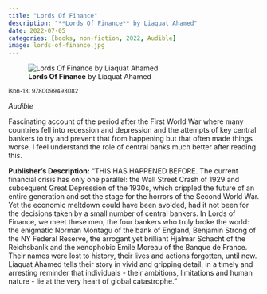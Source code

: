 ```yaml
---
title: "Lords Of Finance"
description: "**Lords Of Finance** by Liaquat Ahamed"
date: 2022-07-05
categories: [books, non-fiction, 2022, Audible]
image: lords-of-finance.jpg
---
```

![**Lords Of Finance** by Liaquat Ahamed](lords-of-finance.jpg){fig-align="left"}

<sup>isbn-13: 9780099493082</sup>

*Audible*

Fascinating account of the period after the First World War where many countries fell into recession and depression and the attempts of key central bankers to try and prevent that from happening but that often made things worse. I feel understand the role of central banks much better after reading this.

**Publisher's Description:**
"THIS HAS HAPPENED BEFORE. The current financial crisis has only one
parallel: the Wall Street Crash of 1929 and subsequent Great Depression of
the 1930s, which crippled the future of an entire generation and set the
stage for the horrors of the Second World War. Yet the economic meltdown
could have been avoided, had it not been for the decisions taken by a small
number of central bankers. In Lords of Finance, we meet these men, the four
bankers who truly broke the world: the enigmatic Norman Montagu of the bank
of England, Benjamin Strong of the NY Federal Reserve, the arrogant yet
brilliant Hjalmar Schacht of the Reichsbanlk and the xenophobic Emile
Moreau of the Banque de France. Their names were lost to history, their
lives and actions forgotten, until now. Liaquat Ahamed tells their story in
vivid and gripping detail, in a timely and arresting reminder that
individuals - their ambitions, limitations and human nature - lie at the
very heart of global catastrophe."